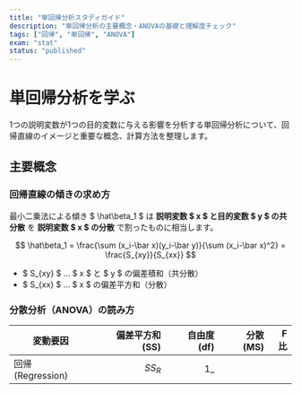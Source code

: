 ```yaml
---
title: "単回帰分析スタディガイド"
description: "単回帰分析の主要概念・ANOVAの基礎と理解度チェック"
tags: ["回帰", "単回帰", "ANOVA"]
exam: "stat"
status: "published"
---
```


# 単回帰分析を学ぶ

1つの説明変数が1つの目的変数に与える影響を分析する単回帰分析について、回帰直線のイメージと重要な概念、計算方法を整理します。

## 主要概念

### 回帰直線の傾きの求め方

最小二乗法による傾き $ \hat\beta_1 $ は **説明変数 $ x $ と目的変数 $ y $ の共分散** を **説明変数 $ x $ の分散** で割ったものに相当します。

$$
\hat\beta_1
= \frac{\sum (x_i-\bar x)(y_i-\bar y)}{\sum (x_i-\bar x)^2}
= \frac{S_{xy}}{S_{xx}}
$$

- $ S_{xy} $ … $ x $ と $ y $ の偏差積和（共分散）
- $ S_{xx} $ … $ x $ の偏差平方和（分散）

### 分散分析（ANOVA）の読み方

| 変動要因 | 偏差平方和 (SS) | 自由度 (df) | 分散 (MS)             | F比                     |
|---|---:|---:|---:|---:|
| 回帰 (Regression) | $SS_R$ | $1$_
